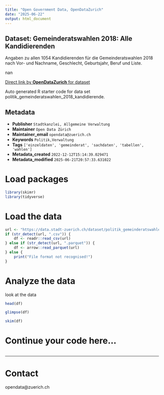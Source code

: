 ```yaml
---
title: "Open Government Data, OpenDataZurich"
date: "2025-06-22"
output: html_document
---
```


## Dataset: Gemeinderatswahlen 2018: Alle Kandidierenden

Angaben zu allen 1054 Kandidierenden für die Gemeinderatswahlen 2018 nach Vor- und Nachname, Geschlecht, Geburtsjahr, Beruf und Liste.

nan

[Direct link by **OpenDataZurich** for dataset](https://data.stadt-zuerich.ch/dataset/politik_gemeinderatswahlen_2018_kandidierende)

Auto generated R starter code for data set politik_gemeinderatswahlen_2018_kandidierende.

## Metadata

- **Publisher** `Stadtkanzlei, Allgemeine Verwaltung`
- **Maintainer** `Open Data Zürich`
- **Maintainer_email** `opendata@zuerich.ch`
- **Keywords** `Politik,Ver­walt­ung`
- **Tags** `['einzeldaten', 'gemeinderat', 'sachdaten', 'tabellen', 'wahlen']`
- **Metadata_created** `2022-12-12T15:14:39.029471`
- **Metadata_modified** `2025-06-21T20:57:33.631022`


# Load packages

```r
library(skimr)
library(tidyverse)
```

# Load the data

```r
url <- "https://data.stadt-zuerich.ch/dataset/politik_gemeinderatswahlen_2018_kandidierende/download/gemeinderatswahlen_2018_kandidierende.csv"
if (str_detect(url, ".csv")) {
    df <- readr::read_csv(url)
} else if (str_detect(url, ".parquet")) {
    df <- arrow::read_parquet(url)
} else {
    print("File format not recognised!")
}
```

# Analyze the data

look at the data
```r
head(df)
```

```r
glimpse(df)
```

```r
skim(df)
```

# Continue your code here...

```r

```

------------------------------------------------------------------------

# Contact

opendata@zuerich.ch
